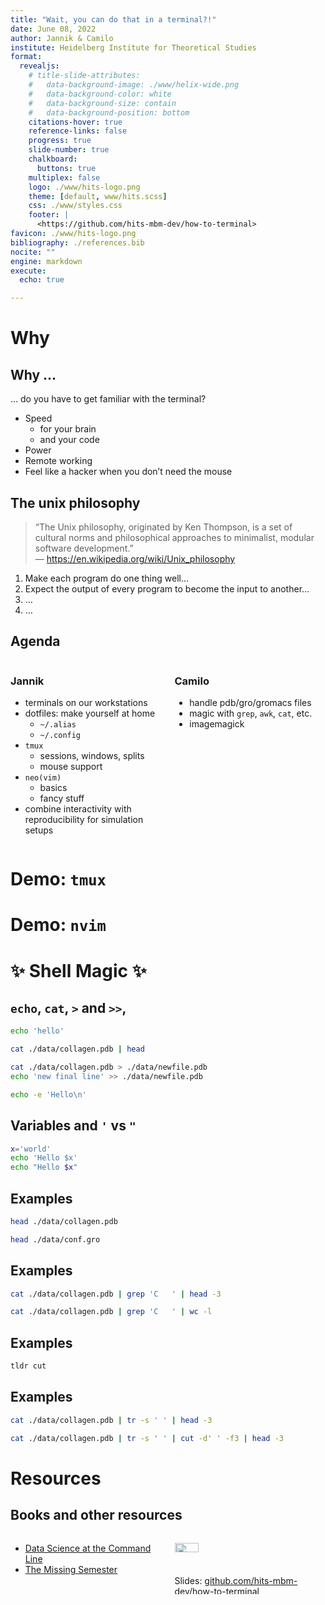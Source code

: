 ```yaml
---
title: "Wait, you can do that in a terminal?!"
date: June 08, 2022
author: Jannik & Camilo
institute: Heidelberg Institute for Theoretical Studies
format:
  revealjs: 
    # title-slide-attributes:
    #   data-background-image: ./www/helix-wide.png
    #   data-background-color: white
    #   data-background-size: contain
    #   data-background-position: bottom
    citations-hover: true
    reference-links: false
    progress: true
    slide-number: true
    chalkboard: 
      buttons: true
    multiplex: false
    logo: ./www/hits-logo.png
    theme: [default, www/hits.scss]
    css: ./www/styles.css
    footer: |
      <https://github.com/hits-mbm-dev/how-to-terminal>
favicon: ./www/hits-logo.png
bibliography: ./references.bib
nocite: ""
engine: markdown
execute:
  echo: true

---
```


# Why

## Why ...

... do you have to get familiar with the terminal?

::: {.incremental}
- Speed
  - for your brain
  - and your code
- Power
- Remote working
- Feel like a hacker when you don't need the mouse
:::

## The unix philosophy

> "The Unix philosophy, originated by Ken Thompson, is a set of cultural norms and philosophical approaches to minimalist, modular software development."
> \
> --- <https://en.wikipedia.org/wiki/Unix_philosophy>

::: {.incremental}
1. Make each program do one thing well...
2. Expect the output of every program to become the input to another...
3. ...
4. ...
:::

## Agenda

::: {.columns}
::: {.column width="50%"}

### Jannik

- terminals on our workstations
- dotfiles: make yourself at home
  - `~/.alias`
  - `~/.config`
- `tmux`
  - sessions, windows, splits
  - mouse support
- `neo(vim)`
  - basics
  - fancy stuff
- combine interactivity with reproducibility for simulation setups

:::
::: {.column width="50%"}

### Camilo

- handle pdb/gro/gromacs files
- magic with `grep`, `awk`, `cat`, etc.
- imagemagick

:::
:::

# Demo: `tmux`

# Demo: `nvim`

# ✨ Shell Magic ✨

## `echo`, `cat`, `>` and `>>`,

```bash
echo 'hello'
```

```bash
cat ./data/collagen.pdb | head
```

```bash
cat ./data/collagen.pdb > ./data/newfile.pdb
echo 'new final line' >> ./data/newfile.pdb
```

```bash
echo -e 'Hello\n'
```

## Variables and `'` vs `"`

```bash
x='world'
echo 'Hello $x'
echo "Hello $x"
```

## Examples

```bash
head ./data/collagen.pdb
```

```bash
head ./data/conf.gro
```

## Examples

```bash
cat ./data/collagen.pdb | grep 'C   ' | head -3
```

```bash
cat ./data/collagen.pdb | grep 'C   ' | wc -l
```

## Examples

```bash
tldr cut
```

## Examples

```bash
cat ./data/collagen.pdb | tr -s ' ' | head -3
```

```bash
cat ./data/collagen.pdb | tr -s ' ' | cut -d' ' -f3 | head -3
```

# Resources

## Books and other resources

::: {.columns}
::: {.column width="50%"}
- [Data Science at the Command Line](https://datascienceatthecommandline.com/2e/)
- [The Missing Semester](https://missing.csail.mit.edu/)
:::
::: {.column width="50%"}
:::flex
![](./img/2022-06-08-09-54-21.png){width=40%}

[Slides: [github.com/hits-mbm-dev/how-to-terminal](https:/github.com/hits-mbm-dev/how-to-terminal)]{#qrcode}
:::
:::
:::

```{=html}
<style>
figcaption {
    text-align: center;
}
</style>
<script src="./www/qrcode.min.js"></script>
<script type="text/javascript">
let elem = document.getElementById("qrcode")
new QRCode(elem, "https:/github.com/hits-mbm-dev/how-to-terminal");
</script>
```


